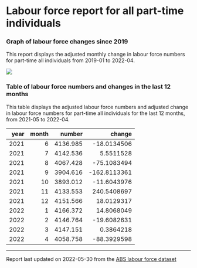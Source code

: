 Labour force report for all part-time individuals
================

### Graph of labour force changes since 2019

This report displays the adjusted monthly change in labour force numbers
for part-time all individuals from 2019-01 to 2022-04.

![](C:/Users/Erika/OneDrive/Desktop/git_repos/abs_labour_force_report/output/all_part-time_report_files/figure-gfm/unnamed-chunk-2-1.png)<!-- -->

### Table of labour force numbers and changes in the last 12 months

This table displays the adjusted labour force numbers and adjusted
change in labour force numbers for part-time all individuals for the
last 12 months, from 2021-05 to 2022-04.

| year | month |   number |       change |
|-----:|------:|---------:|-------------:|
| 2021 |     6 | 4136.985 |  -18.0134506 |
| 2021 |     7 | 4142.536 |    5.5511528 |
| 2021 |     8 | 4067.428 |  -75.1083494 |
| 2021 |     9 | 3904.616 | -162.8113361 |
| 2021 |    10 | 3893.012 |  -11.6043976 |
| 2021 |    11 | 4133.553 |  240.5408697 |
| 2021 |    12 | 4151.566 |   18.0129317 |
| 2022 |     1 | 4166.372 |   14.8068049 |
| 2022 |     2 | 4146.764 |  -19.6082631 |
| 2022 |     3 | 4147.151 |    0.3864218 |
| 2022 |     4 | 4058.758 |  -88.3929598 |

------------------------------------------------------------------------

Report last updated on 2022-05-30 from the [ABS labour force
dataset](https://www.abs.gov.au/statistics/labour/employment-and-unemployment/labour-force-australia/latest-release)
